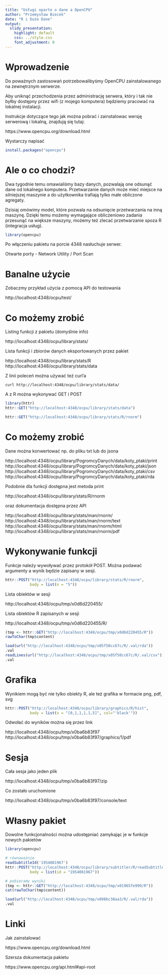 ```yaml
---
title: "Usługi oparte o dane a OpenCPU"
author: "Przemysław Biecek"
date: "R i Duże Dane"
output:
  slidy_presentation:
    highlight: default
    css: ../style.css
    font_adjustment: 0
---
```


# Wprowadzenie

Do poważnych zastosowań potrzebowalibyśmy OpenCPU zainstalowanego na zewnętrznym serwerze.

Aby uniknąć przechodzenia przez administrację serwera, który i tak nie byłby dostępny przez wifi (z mojego komputera) będziemy pracować na lokalnej instalacji.

Instrukcje dotyczące tego jak można pobrać i zainstalowac wersję serwerową i lokalną, znajdują się tutaj: 

https://www.opencpu.org/download.html

Wystarczy napisać

```r
install.packages("opencpu")
```

# Ale o co chodzi?

Dwa tygodnie temu omawialiśmy bazy danych, pozwalają one odsunąć dane od lokalnego komputera. Przetwarzanie danych może mieć miejsce na silniejszej maszynie a do użytkownika trafiają tylko małe obliczone agregaty.

Dzisiaj omówimy model, które pozwala na odsunięcie przetwarzania na inną maszynę. Dzięki temu możemy wymagające obliczeniowo zadania przesunąć na większe maszyny, możemy też zlecać przetwarzanie spoza R (integracja usług).

```r
library(opencpu)
```

Po włączeniu pakietu na porcie 4348 nasłuchuje serwer.

Otwarte porty - Network Utility / Port Scan

# Banalne użycie

Zobaczmy przykład użycia z pomocą API do testowania

http://localhost:4348/ocpu/test/

# Co możemy zrobić

Listing funkcji z pakietu (domyślnie info)

http://localhost:4348/ocpu/library/stats/

Lista funkcji i zbiorów danych eksportowanych przez pakiet

http://localhost:4348/ocpu/library/stats/R
http://localhost:4348/ocpu/library/stats/data

Z linii poleceń można używać też curl'a

`curl http://localhost:4348/ocpu/library/stats/data/`

A z R można wykonywać GET i POST

```r
library(httr)
httr::GET("http://localhost:4348/ocpu/library/stats/data")

httr::GET("http://localhost:4348/ocpu/library/stats/R/rnorm")
```

# Co możemy zrobić

Dane można konwertować np. do pliku txt lub do jsona

http://localhost:4348/ocpu/library/PogromcyDanych/data/koty_ptaki/print
http://localhost:4348/ocpu/library/PogromcyDanych/data/koty_ptaki/json
http://localhost:4348/ocpu/library/PogromcyDanych/data/koty_ptaki/csv
http://localhost:4348/ocpu/library/PogromcyDanych/data/koty_ptaki/rda

Podobnie dla funkcji dostępna jest metoda print

http://localhost:4348/ocpu/library/stats/R/rnorm

oraz dokumentacja dostępna przez API

http://localhost:4348/ocpu/library/stats/man/rnorm/
http://localhost:4348/ocpu/library/stats/man/rnorm/text
http://localhost:4348/ocpu/library/stats/man/rnorm/html
http://localhost:4348/ocpu/library/stats/man/rnorm/pdf

# Wykonywanie funkcji

Funkcje należy wywoływać przez protokół POST. Można podawać argumenty a wynik będzie zapisany w sesji.

```r
httr::POST("http://localhost:4348/ocpu/library/stats/R/rnorm", 
           body = list(n = "5"))
```

Lista obiektów w sesji

http://localhost:4348/ocpu/tmp/x0d6d220455/

Lista obiektów R zapisanych w sesji

http://localhost:4348/ocpu/tmp/x0d6d220455/R/

```r
(tmp <- httr::GET("http://localhost:4348/ocpu/tmp/x0d6d220455/R"))
rawToChar(tmp$content)

load(url("http://localhost:4348/ocpu/tmp/x05f50cc67c/R/.val/rda"))
.val
readLines(url("http://localhost:4348/ocpu/tmp/x05f50cc67c/R/.val/csv"))
.val

```

# Grafika

Wynikiem mogą być nie tylko obiekty R, ale też grafika w formacie png, pdf, svg

```r
httr::POST("http://localhost:4348/ocpu/library/graphics/R/hist", 
           body = list(x = "[0,1,1,1,1,5]", col="'black'"))
```

Odwołać do wyników można się przez link

http://localhost:4348/ocpu/tmp/x0ba6b83f97
http://localhost:4348/ocpu/tmp/x0ba6b83f97/graphics/1/pdf

# Sesja

Cała sesja jako jeden plik

http://localhost:4348/ocpu/tmp/x0ba6b83f97/zip

Co zostało uruchomione

http://localhost:4348/ocpu/tmp/x0ba6b83f97/console/text

# Własny pakiet

Dowolne funkcjonalności można udostępniać zamykając je w funkcje nowych pakietów

```r
library(opencpu)

# równoważnie
readSubtitleId('1954081967')
httr::POST("http://localhost:4348/ocpu/library/subtitler/R/readSubtitleId", 
           body = list(id = "1954081967"))

# pobieramy wyniki
(tmp <- httr::GET("http://localhost:4348/ocpu/tmp/x01965fe999/R"))
cat(rawToChar(tmp$content))

load(url("http://localhost:4348/ocpu/tmp/x098bc38aa3/R/.val/rda"))
.val
```


# Linki 

Jak zainstalować

https://www.opencpu.org/download.html

Szersza dokumentacja pakietu

https://www.opencpu.org/api.html#api-root
